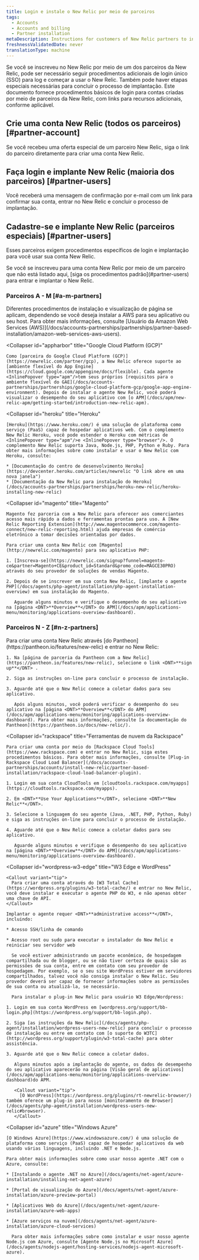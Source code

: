 ```yaml
---
title: Login e instale o New Relic por meio de parceiros
tags:
  - Accounts
  - Accounts and billing
  - Partner installation
metaDescription: Instructions for customers of New Relic partners to install New Relic through the partner and view New Relic page data.
freshnessValidatedDate: never
translationType: machine
---
```


Se você se inscreveu no New Relic por meio de um dos parceiros da New Relic, pode ser necessário seguir procedimentos adicionais de login único (SSO) para log e começar a usar o New Relic. Também pode haver etapas especiais necessárias para concluir o processo de implantação. Este documento fornece procedimentos básicos de login para contas criadas por meio de parceiros da New Relic, com links para recursos adicionais, conforme aplicável.

## Crie uma conta New Relic (todos os parceiros) [#partner-account]

Se você recebeu uma oferta especial de um parceiro New Relic, siga o link do parceiro diretamente para criar uma conta New Relic.

## Faça login e implante New Relic (maioria dos parceiros) [#partner-users]

Você receberá uma mensagem de confirmação por e-mail com um link para confirmar sua conta, entrar no New Relic e concluir o processo de implantação.

## Cadastre-se e implante New Relic (parceiros especiais) [#partner-users]

Esses parceiros exigem procedimentos específicos de login e implantação para você usar sua conta New Relic.

<Callout variant="tip">
  Se você se inscreveu para uma conta New Relic por meio de um parceiro que não está listado aqui, [siga os procedimentos padrão](#partner-users) para entrar e implantar o New Relic.
</Callout>

### Parceiros A - M [#a-m-partners]

<CollapserGroup>
  <Collapser
    id="aws"
    title="Amazon Web Services (AWS)"
  >
    Diferentes procedimentos de instalação e visualização de página se aplicam, dependendo se você deseja instalar a AWS para seu aplicativo ou seu host. Para obter mais informações, consulte [Usuário da Amazon Web Services (AWS)](/docs/accounts-partnerships/partnerships/partner-based-installation/amazon-web-services-aws-users).
  </Collapser>

  <Collapser
    id="appharbor"
    title="Google Cloud Platform (GCP)"
  >
    Como [parceira do Google Cloud Platform (GCP)](https://newrelic.com/partner/gcp), a New Relic oferece suporte ao [ambiente flexível do App Engine](https://cloud.google.com/appengine/docs/flexible). Cada agente <InlinePopover type="apm"/>tem seus próprios [requisitos para o ambiente flexível do GAE](/docs/accounts-partnerships/partnerships/google-cloud-platform-gcp/google-app-engine-environment). Depois de instalar o agente New Relic, você poderá visualizar o desempenho do seu aplicativo com [o APM](/docs/apm/new-relic-apm/getting-started/introduction-new-relic-apm).
  </Collapser>

  <Collapser
    id="heroku"
    title="Heroku"
  >
    [Heroku](https://www.heroku.com/) é uma solução de plataforma como serviço (PaaS) capaz de hospedar aplicativos web. Com o complemento New Relic Heroku, você pode estender o Heroku com métricas de <InlinePopover type="apm"/>e <InlinePopover type="browser"/>. O complemento New Relic suporta Java, Node.js, PHP, Python e Ruby. Para obter mais informações sobre como instalar e usar o New Relic com Heroku, consulte:

    * [Documentação do centro de desenvolvimento Heroku](https://devcenter.heroku.com/articles/newrelic "O link abre em uma nova janela")
    * [Documentação da New Relic para instalação do Heroku](/docs/accounts-partnerships/partnerships/heroku-new-relic/heroku-installing-new-relic)
  </Collapser>

  <Collapser
    id="magento"
    title="Magento"
  >
    Magento fez parceria com a New Relic para oferecer aos comerciantes acesso mais rápido a dados e ferramentas prontas para uso. A [New Relic Reporting Extension](http://www.magentocommerce.com/magento-connect/new-relic-reporting.html) ajuda empresas de comércio eletrônico a tomar decisões orientadas por dados.

    Para criar uma conta New Relic com [Magento](http://newrelic.com/magento) para seu aplicativo PHP:

    1. [Inscreva-se](https://newrelic.com/signup?funnel=magento-ce&partner=Magento+CE&product_id=Standard&promo_code=MAGCE30PRO) através do seu provedor de soluções de vendas Magento.

    2. Depois de se inscrever em sua conta New Relic, [implante o agente PHP](/docs/agents/php-agent/installation/php-agent-installation-overview) em sua instalação do Magento.

       Aguarde alguns minutos e verifique o desempenho do seu aplicativo na [página <DNT>**Overview**</DNT> do APM](/docs/apm/applications-menu/monitoring/applications-overview-dashboard).
  </Collapser>
</CollapserGroup>

### Parceiros N - Z [#n-z-partners]

<CollapserGroup>
  <Collapser
    id="network-redux"
    title="Pantheon"
  >
    Para criar uma conta New Relic através [do Pantheon](https://pantheon.io/features/new-relic) e entrar no New Relic:

    1. Na [página de parceria da Pantheon com a New Relic](https://pantheon.io/features/new-relic), selecione o link <DNT>**sign up**</DNT> .

    2. Siga as instruções on-line para concluir o processo de instalação.

    3. Aguarde até que o New Relic comece a coletar dados para seu aplicativo.

       Após alguns minutos, você poderá verificar o desempenho do seu aplicativo na [página <DNT>**Overview**</DNT> do APM](/docs/apm/applications-menu/monitoring/applications-overview-dashboard). Para obter mais informações, consulte [a documentação do Pantheon](https://pantheon.io/docs/new-relic/).
  </Collapser>

  <Collapser
    id="rackspace"
    title="Ferramentas de nuvem da Rackspace"
  >
    Para criar uma conta por meio do [Rackspace Cloud Tools](https://www.rackspace.com) e entrar no New Relic, siga estes procedimentos básicos. Para obter mais informações, consulte [Plug-in Rackspace Cloud Load Balancer](/docs/accounts-partnerships/accounts/install-new-relic/partner-based-installation/rackspace-cloud-load-balancer-plugin).

    1. Login em sua conta CloudTools em [cloudtools.rackspace.com/myapps](https://cloudtools.rackspace.com/myapps).

    2. Em <DNT>**Use Your Applications**</DNT>, selecione <DNT>**New Relic**</DNT>.

    3. Selecione a linguagem do seu agente (Java, .NET, PHP, Python, Ruby) e siga as instruções on-line para concluir o processo de instalação.

    4. Aguarde até que o New Relic comece a coletar dados para seu aplicativo.

       Aguarde alguns minutos e verifique o desempenho do seu aplicativo na [página <DNT>**Overview**</DNT> do APM](/docs/apm/applications-menu/monitoring/applications-overview-dashboard).
  </Collapser>

  <Collapser
    id="wordpress-w3-edge"
    title="W3 Edge e WordPress"
  >
    <Callout variant="tip">
      Para criar uma conta através do [W3 Total Cache](https://wordpress.org/plugins/w3-total-cache/) e entrar no New Relic, você deve instalar e executar o agente PHP do W3, e não apenas obter uma chave de API.
    </Callout>

    Implantar o agente requer <DNT>**administrative access**</DNT>, incluindo:

    * Acesso SSH/linha de comando

    * Acesso root ou sudo para executar o instalador do New Relic e reiniciar seu servidor web

      Se você estiver administrando um pacote econômico, de hospedagem compartilhada ou de blogger, ou se não tiver certeza de quais são as permissões de sua conta, entre em contato com seu provedor de hospedagem. Por exemplo, se o seu site WordPress estiver em servidores compartilhados, talvez você não consiga instalar o New Relic. Seu provedor deverá ser capaz de fornecer informações sobre as permissões de sua conta ou atualizá-la, se necessário.

      Para instalar o plug-in New Relic para usuário W3 Edge/Wordpress:

    1. Login em sua conta WordPress em [wordpress.org/support/bb-login.php](https://wordpress.org/support/bb-login.php).

    2. Siga [as instruções da New Relic](/docs/agents/php-agent/installation/wordpress-users-new-relic) para concluir o processo de instalação ou entre em contato com [o suporte do W3TC](http://wordpress.org/support/plugin/w3-total-cache) para obter assistência.

    3. Aguarde até que o New Relic comece a coletar dados.

       Alguns minutos após a implantação do agente, os dados de desempenho do seu aplicativo aparecerão na página [Visão geral de aplicativos](/docs/apm/applications-menu/monitoring/applications-overview-dashboard)do APM.

       <Callout variant="tip">
         [O WordPress](https://wordpress.org/plugins/rt-newrelic-browser/) também oferece um plug-in para nosso [monitoramento de Browser](/docs/agents/php-agent/installation/wordpress-users-new-relic#browser).
       </Callout>
  </Collapser>

  <Collapser
    id="azure"
    title="Windows Azure"
  >
    [O Windows Azure](https://www.windowsazure.com/) é uma solução de plataforma como serviço (PaaS) capaz de hospedar aplicativos da web usando várias linguagens, incluindo .NET e Node.js.

    Para obter mais informações sobre como usar nosso agente .NET com o Azure, consulte:

    * [Instalando o agente .NET no Azure](/docs/agents/net-agent/azure-installation/installing-net-agent-azure)

    * [Portal de visualização do Azure](/docs/agents/net-agent/azure-installation/azure-preview-portal)

    * [Aplicativos Web do Azure](/docs/agents/net-agent/azure-installation/azure-web-apps)

    * [Azure serviços na nuvem](/docs/agents/net-agent/azure-installation/azure-cloud-services)

      Para obter mais informações sobre como instalar e usar nosso agente Node.js com Azure, consulte [Agente Node.js no Microsoft Azure](/docs/agents/nodejs-agent/hosting-services/nodejs-agent-microsoft-azure).
  </Collapser>
</CollapserGroup>